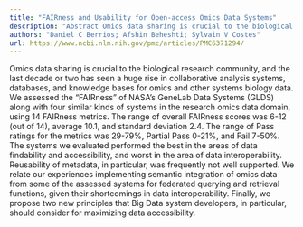 ```yaml
---
title: "FAIRness and Usability for Open-access Omics Data Systems"
description: "Abstract Omics data sharing is crucial to the biological research community, and the last decade or two has seen a huge rise in collaborative analysis systems, databases, and knowledge bases for omics..."
authors: "Daniel C Berrios; Afshin Beheshti; Sylvain V Costes"
url: https://www.ncbi.nlm.nih.gov/pmc/articles/PMC6371294/
---
```


Omics data sharing is crucial to the biological research community, and the last decade or two has seen a huge rise in collaborative analysis systems, databases, and knowledge bases for omics and other systems biology data. We assessed the “FAIRness” of NASA’s GeneLab Data Systems (GLDS) along with four similar kinds of systems in the research omics data domain, using 14 FAIRness metrics. The range of overall FAIRness scores was 6-12 (out of 14), average 10.1, and standard deviation 2.4. The range of Pass ratings for the metrics was 29-79%, Partial Pass 0-21%, and Fail 7-50%. The systems we evaluated performed the best in the areas of data findability and accessibility, and worst in the area of data interoperability. Reusability of metadata, in particular, was frequently not well supported. We relate our experiences implementing semantic integration of omics data from some of the assessed systems for federated querying and retrieval functions, given their shortcomings in data interoperability. Finally, we propose two new principles that Big Data system developers, in particular, should consider for maximizing data accessibility.
